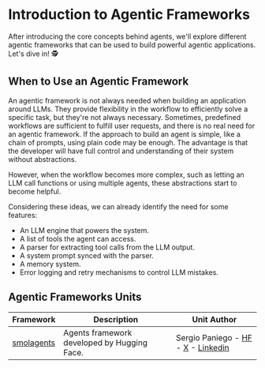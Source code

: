 # Introduction to Agentic Frameworks

After introducing the core concepts behind agents, we'll explore different agentic frameworks that can be used to build powerful agentic applications. Let's dive in! 🕵

## When to Use an Agentic Framework

An agentic framework is not always needed when building an application around LLMs. They provide flexibility in the workflow to efficiently solve a specific task, but they're not always necessary. Sometimes, predefined workflows are sufficient to fulfill user requests, and there is no real need for an agentic framework. If the approach to build an agent is simple, like a chain of prompts, using plain code may be enough. The advantage is that the developer will have full control and understanding of their system without abstractions.

However, when the workflow becomes more complex, such as letting an LLM call functions or using multiple agents, these abstractions start to become helpful.

Considering these ideas, we can already identify the need for some features:

* An LLM engine that powers the system.
* A list of tools the agent can access.
* A parser for extracting tool calls from the LLM output.
* A system prompt synced with the parser.
* A memory system.
* Error logging and retry mechanisms to control LLM mistakes.

## Agentic Frameworks Units

| Framework  | Description | Unit Author |
|------------|----------------|----------------|
| [smolagents](./smolagents/introduction) | Agents framework developed by Hugging Face. | Sergio Paniego - [HF](https://huggingface.co/sergiopaniego) - [X](https://x.com/sergiopaniego) - [Linkedin](https://www.linkedin.com/in/sergio-paniego-blanco) |
